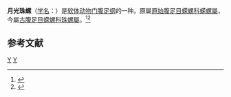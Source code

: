 {{Speciesbox 
| genus = Lunella
| species = smaragda
| authority = Gmelin, 1791
| image = Lunella smaragdus 01.JPG
}}
'''月光珠螺'''（[[学名|学名]]：{{lang|la|'''''Lunella smaragda'''''}}）是[[软体动物门|软体动物门]][[腹足纲|腹足纲]]的一种。原屬[[原始腹足目|原始腹足目]][[蝾螺科|蝾螺科]][[蝾螺屬|蝾螺屬]]，今屬[[古腹足目|古腹足目]][[蝾螺科|蝾螺科]][[珠螺屬|珠螺屬]]。<ref>{{cite WoRMS |id=413416|title=''Lunella smaragdus'' (Gmelin, 1791)|date=2010-04-20 }}</ref><ref>{{cite web |url=http://shell.sinica.edu.tw/chinese/4200detail.php?id=358 |title=月光珠螺 |publisher=[[臺灣貝類資料庫|臺灣貝類資料庫]]世界常見貝類 |language=zh-hant |access-date=2015-02-07 |archive-date=2015-02-07 |archive-url=https://web.archive.org/web/20150207164250/http://shell.sinica.edu.tw/chinese/4200detail.php?id=358 |dead-url=no }}</ref>

== 参考文献 ==
{{reflist|2}}
{{Taxonbar|from=Q60452488}}

[[Category:珠螺屬|Y]]
[[Category:1791年描述的动物|Y]]